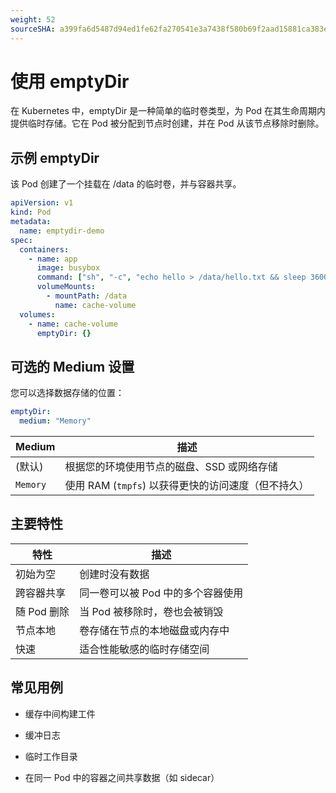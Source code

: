 ```yaml
---
weight: 52
sourceSHA: a399fa6d5487d94ed1fe62fa270541e3a7438f580b69f2aad15881ca383e7f8b
---
```


# 使用 emptyDir

在 Kubernetes 中，emptyDir 是一种简单的临时卷类型，为 Pod 在其生命周期内提供临时存储。它在 Pod 被分配到节点时创建，并在 Pod 从该节点移除时删除。

## 示例 emptyDir

该 Pod 创建了一个挂载在 /data 的临时卷，并与容器共享。

```yaml
apiVersion: v1
kind: Pod
metadata:
  name: emptydir-demo
spec:
  containers:
    - name: app
      image: busybox
      command: ["sh", "-c", "echo hello > /data/hello.txt && sleep 3600"]
      volumeMounts:
        - mountPath: /data
          name: cache-volume
  volumes:
    - name: cache-volume
      emptyDir: {}
```

## 可选的 Medium 设置

您可以选择数据存储的位置：

```yaml
emptyDir:
  medium: "Memory"
```

| Medium    | 描述                                                               |
| --------- | ------------------------------------------------------------------ |
| (默认)    | 根据您的环境使用节点的磁盘、SSD 或网络存储                        |
| `Memory`  | 使用 RAM (`tmpfs`) 以获得更快的访问速度（但不持久）                |

## 主要特性

| 特性                     | 描述                                                     |
| ------------------------ | -------------------------------------------------------- |
| 初始为空                 | 创建时没有数据                                           |
| 跨容器共享              | 同一卷可以被 Pod 中的多个容器使用                       |
| 随 Pod 删除              | 当 Pod 被移除时，卷也会被销毁                           |
| 节点本地                 | 卷存储在节点的本地磁盘或内存中                          |
| 快速                     | 适合性能敏感的临时存储空间                              |

## 常见用例

- 缓存中间构建工件

- 缓冲日志

- 临时工作目录

- 在同一 Pod 中的容器之间共享数据（如 sidecar）
